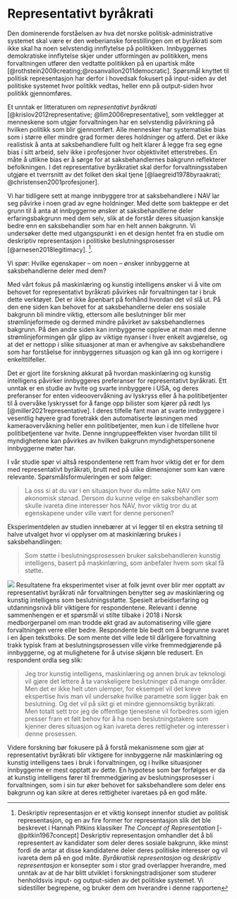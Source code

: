 # Representativt byråkrati {#representasjon}

Den dominerende forståelsen av hva det norske politisk-administrative systemet skal være er den weberianske forestillingen om et byråkrati som ikke skal ha noen selvstendig innflytelse på politikken.
Innbyggernes demokratiske innflytelse skjer under utformingen av politikken, mens forvaltningen utfører den vedtatte politikken på en upartisk måte [@rothstein2009creating;@rosanvallon2011democratic].
Spørsmål knyttet til politisk representasjon har derfor i hovedsak fokusert på input-siden av det politiske systemet hvor politikk vedtas, heller enn på output-siden hvor politikk gjennomføres.

Et unntak er litteraturen om *representativt byråkrati* [@krislov2012representative; @lim2006representative], som vektlegger at menneskene som utgjør forvaltningen har en selvstendig påvirkning på hvilken politikk som blir gjennomført.
Alle mennesker har systematiske bias som i større eller mindre grad former deres holdninger og atferd.
Det er ikke realistisk å anta at saksbehandlere fullt og helt klarer å legge fra seg egne bias i sitt arbeid, selv ikke i profesjoner hvor objektivitet etterstrebes. 
En måte å utlikne bias er å sørge for at saksbehandlernes bakgrunn reflekterer befolkningen.
I det representative byråkratiet skal derfor forvaltningsstaben utgjøre et tverrsnitt av det folket den skal tjene [@laegreid1978byraakrati; @christensen2001profesjoner].

Vi har tidligere sett at mange innbyggere tror at saksbehandlere i NAV lar seg påvirke i noen grad av egne holdninger.
Med dette som bakteppe er det grunn til å anta at innbyggerne ønsker at saksbehandlerne deler erfaringsbakgrunn med dem selv, slik at de forstår deres situasjon kanskje bedre enn en saksbehandler som har en helt annen bakgrunn.
Vi undersøker dette med utgangspunkt i en et design hentet fra en studie om deskriptiv representasjon i politiske beslutningsprosesser [@arnesen2018legitimacy]. ^[Deskriptiv representasjon er et viktig konsept innenfor studiet av politisk representasjon, og en av fire former for representasjon slik det ble beskrevet i Hannah Pitkins klassiker *The Concept of Representation* [-@pitkin1967concept]
Deskriptiv representasjon omhandler det å bli representert av kandidater som deler deres sosiale bakgrunn, ikke minst fordi de antar at disse kandidatene deler deres politiske interesser og vil ivareta dem på en god måte. 
*Byråkratisk representasjon* og *deskriptiv representasjon* er konsepter som i stor grad overlapper hverandre, med unntak av at de har blitt utviklet i forskningstradisjoner som studerer henholdsvis input- og output-siden av det politiske systemet.
Vi sidestiller begrepene, og bruker dem om hverandre i denne rapporten].

Vi spør:
Hvilke egenskaper -- om noen -- ønsker innbyggerne at saksbehandlerne deler med dem?


Med vårt fokus på maskinlæring og kunstig intelligens ønsker vi å vite om behovet for representativt byråkrati påvirkes når forvaltningen tar i bruk dette verktøyet.
Det er ikke åpenbart på forhånd hvordan det vil slå ut.
På den ene siden kan behovet for at saksbehandlerne deler ens sosiale bakgrunn bli mindre viktig, ettersom alle beslutninger blir mer strømlinjeformede og dermed mindre påvirket av saksbehandlernes bakgrunn.
På den andre siden kan innbyggerne oppleve at man med denne strømlinjeformingen går glipp av viktige nyanser i hver enkelt avgjørelse, og at det er nettopp i slike situasjoner at man er avhengive av saksbehandlere som har forståelse for innbyggernes situasjon og kan gå inn og korrigere i enkelttilfeller.

Det er gjort lite forskning akkurat på hvordan maskinlæring og kunstig intelligens påvirker innbyggeres preferanser for representativt byråkrati.
Ett unntak er en studie av hvite og svarte innbyggere i USA, og deres preferanser for enten videoovervåkning av lyskryss eller å ha politibetjenter til å overvåke lyskrysset for å fange opp bilister som kjører på rødt lys [@miller2021representative].
I deres tilfelle fant man at svarte innbyggere i vesentlig høyere grad foretrakk den automatiserte løsningen med kameraovervåkning heller enn politibetjenter, men kun i de tilfellene hvor politibetjentene var hvite.
Denne inngruppeeffekten viser hvordan tillit til myndighetene kan påvirkes av hvilken bakgrunn myndighetspersonene innbyggerne møter har.

I vår studie spør vi altså respondentene rett fram hvor viktig det er for dem med representativt byråkrati, brutt ned på ulike dimensjoner som kan være relevante.
Spørsmålsformuleringen er som følger:

>La oss si at du var i en situasjon hvor du måtte søke NAV om økonomisk stønad. Dersom du kunne velge en saksbehandler som skulle ivareta dine interesser hos NAV, hvor viktig tror du at egenskapene under ville vært for denne personen? 

Eksperimentdelen av studien innebærer at vi legger til en ekstra setning til halve utvalget hvor vi opplyser om at maskinlæring brukes i saksbehandlingen:

>Som støtte i beslutningsprosessen bruker saksbehandleren kunstig intelligens, basert på maskinlæring, som anbefaler hvem som skal få støtte.


![](figs/png/fig_exp_repr_each.png)
Resultatene fra eksperimentet viser at folk jevnt over blir mer opptatt av representativt byråkrati når forvaltningen benytter seg av maskinlæring og kunstig intelligens som beslutningsstøtte.
Spesielt arbeidserfaring og utdanningsnivå blir viktigere for respondentene.
Relevant i denne sammenhengen er et spørsmål vi stilte tilbake i 2018 i Norsk medborgerpanel om man trodde økt grad av automatisering ville gjøre forvaltningen verre eller bedre.
Respondente ble bedt om å begrunne svaret i en åpen tekstboks.
De som mente det ville lede til dårligere forvaltning trakk typisk fram at beslutningsprosessen ville virke fremmedgjørende på innbyggerne, og at mulighetene for å utvise skjønn ble redusert.
En respondent ordla seg slik:

>Jeg tror kunstig intelligens, maskinlæring og annen bruk av teknologi vil gjøre det lettere å ta vanskeligere beslutninger på mange områder. 
Men det er ikke helt uten ulemper, for eksempel vil det kreve ekspertise hvis man vil undersøke hvilke parametre som ligger bak en beslutning.
Og det vil på sikt gi et mindre gjennomsiktig byråkrati.
Men totalt sett tror jeg de offentlige tjenestene vil forbedres.som igjen presser fram et følt behov for å ha noen beslutningstakere som kjenner deres situasjon og kan ivareta deres rettigheter og interesser i denne prosessen.

Videre forskning bør fokusere på å forstå mekanismene som gjør at representativt byråkrati blir viktigere for innbyggerne når maskinlæring og kunstig intelligens taes i bruk i forvaltningen, og i hvilke situasjoner innbyggerne er mest opptatt av dette.
En hypotese som bør forfølges er da at kunstig intelligens fører til fremmedgjøring av beslutningsprosesser i forvaltningen, som i sin tur øker behovet for saksbehandlere som deler ens bakgrunn og kan sikre at deres rettigheter ivaretaes på en god måte.

